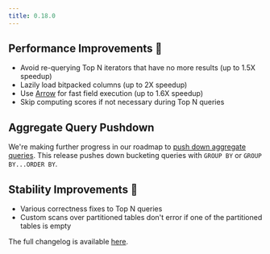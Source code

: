 ```yaml
---
title: 0.18.0
---
```


## Performance Improvements 🚀

- Avoid re-querying Top N iterators that have no more results (up to 1.5X speedup)
- Lazily load bitpacked columns (up to 2X speedup)
- Use [Arrow](https://arrow.apache.org/) for fast field execution (up to 1.6X speedup)
- Skip computing scores if not necessary during Top N queries

## Aggregate Query Pushdown

We're making further progress in our roadmap to [push down aggregate queries](/welcome/roadmap#analytics). This release
pushes down bucketing queries with `GROUP BY` or `GROUP BY...ORDER BY`.

## Stability Improvements 💪

- Various correctness fixes to Top N queries
- Custom scans over partitioned tables don't error if one of the partitioned tables is empty

The full changelog is available [here](https://github.com/paradedb/paradedb/releases/tag/v0.18.0).
